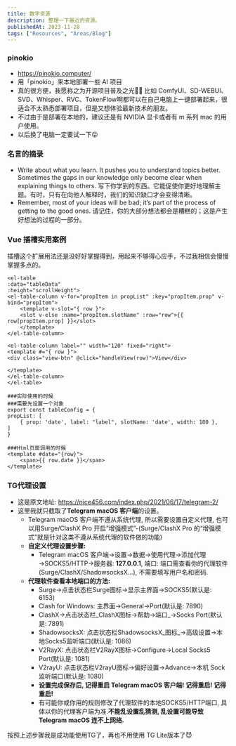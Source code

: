 ```yaml
---
title: 数字资源
description: 整理一下最近的资源。
publishedAt: 2023-11-28
tags: ["Resources", "Areas/Blog"]
---
```


### pinokio
-  https://pinokio.computer/ 
- 用「pinokio」来本地部署一些 AI 项目
- 真的很方便，我愿称之为开源项目普及之光👍🏻 比如 ComfyUI、SD-WEBUI、SVD、Whisper、RVC、TokenFlow啊都可以在自己电脑上一键部署起来，很适合不太熟悉部署项目，但是又想体验最新技术的朋友。
- 不过由于是部署在本地的，建议还是有 NVIDIA 显卡或者有 m 系列 mac 的用户使用。
- 以后换了电脑一定要试一下😝

### 名言的摘录
- Write about what you learn. It pushes you to understand topics better. Sometimes the gaps in our knowledge only become clear when explaining things to others.
  写下你学到的东西。它能促使你更好地理解主题。有时，只有在向他人解释时，我们的知识缺口才会变得清晰。
- Remember, most of your ideas will be bad; it’s part of the process of getting to the good ones.
  请记住，你的大部分想法都会是糟糕的；这是产生好想法的过程的一部分。

### Vue 插槽实用案例
插槽这个扩展用法还是没好好掌握得到，用起来不够得心应手，不过我相信会慢慢掌握多点的。
```
<el-table
:data="tableData"
:height="scrollHeight">
<el-table-column v-for="propItem in propList" :key="propItem.prop" v-bind="propItem">
	<template v-slot="{ row }">
	<slot v-else :name="propItem.slotName" :row="row">{{ row[propItem.prop] }}</slot>
	</template>
</el-table-column>

<el-table-column label="" width="120" fixed="right">
<template #="{ row }">
<div class="view-btn" @click="handleView(row)">View</div>

</template>
</el-table-column>
</el-table>

###实际使用的时候
###需要先设置一个对象
export const tableConfig = {
propList: [
	{ prop: 'date', label: "label", slotName: 'date', width: 180 },
]
}

###Html页面调用的时候
<template #date="{row}">
	<span>{{ row.date }}</span>
</template>
```


### TG代理设置
- 这是原文地址: https://nice456.com/index.php/2021/06/17/telegram-2/
- 这里我就只截取了**Telegram macOS 客户端**的设置。
    - Telegram macOS 客户端不遵从系统代理, 所以需要设置自定义代理, 也可以用Surge/ClashX Pro 开启”增强模式”-(Surge/ClashX Pro 的“增强模式”就是针对这类不遵从系统代理的软件做的功能)
    - **自定义代理设置步骤:**
        - Telegram macOS 客户端→设置→数据→使用代理→添加代理→SOCKS5/HTTP→服务器: **127.0.0.1**, 端口: 端口需查看你的代理软件(Surge/ClashX/ShadowsocksX…), 不需要填写用户名和密码.
    - **代理软件查看本地端口的方法:**
        - Surge→点击状态栏Surge图标→显示主界面→SOCKS5(默认是: 6153)
        - Clash for Windows: 主界面→General→Port(默认是: 7890)
        - ClashX→点击状态栏_ClashX图标→帮助→端口_→Socks Port(默认是: 7891)
        - ShadowsocksX: 点击状态栏ShadowsocksX_图标_→高级设置→本地Socks5监听端口(默认是: 1086)
        - V2RayX: 点击状态栏V2RayX图标→Configure→Local Socks5 Port(默认是: 1081)
        - V2rayU: 点击状态栏V2rayU图标→偏好设置→Advance→本机 Sock 监听端口(默认是: 1080)
        - **设置完成保存后, 记得重启 Telegram macOS 客户端! 记得重启! 记得重启!**
        - 有可能你或你用的规则修改了代理软件的本地SOCKS5/HTTP端口, 具体以你的代理客户端为准.**不能乱设置乱猜测, 乱设置可能导致 Telegram macOS 连不上网络.**

按照上述步骤我是成功能使用TG了，再也不用使用 TG Lite版本了😈

